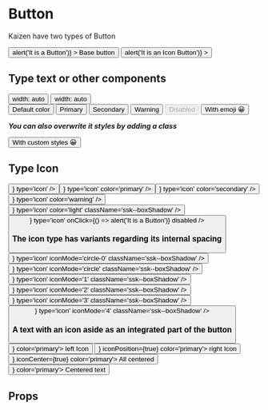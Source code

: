 

<Meta
  title='Components|Atoms/Button'
  component={Button}
/>

# Button

Kaizen have two types of Button

<Preview>
  <div className='preview-flex1'>
    <Button
      color='primary'
      onClick={() => alert('It is a Button')}
    >
      Base button
    </Button>
    <Button
      type='icon'
      onClick={() => alert('It is an Icon Button')}
    >
      <FaEdit size='2em' />
    </Button>
  </div>
</Preview>

## Type text or other components

<Preview>
  <div className='preview-grid1'>
    <Button color='primary'>width: auto</Button>
    <Button color='primary'>width: auto</Button>
  </div>
</Preview>

<Preview>
  <div className='preview-grid2'>
    <Button>Default color</Button>
    <Button color='primary'>Primary</Button>
    <Button color='secondary'>Secondary</Button>
    <Button color='warning'>Warning</Button>
    <Button disabled>Disabled</Button>
    <Button color='primary'>
      With emoji
      <span style={{padding: 0, margin: 0}}>😀</span>
    </Button>
  </div>
</Preview>

*__You can also overwrite it styles by adding a class__*

<Preview>
  <Button className='btn--stories'>
    With custom styles
    <span style={{padding: 0, margin: 0}}>
      😀
    </span>
  </Button>
</Preview>

## Type Icon

<Preview>
  <Button icon={<FaEdit size='3em' />} type='icon' />
  <Button icon={<TiUserAdd size='3em' />} type='icon' color='primary' />
  <Button icon={<FaEdit size='3em' />} type='icon' color='secondary' />
  <Button icon={<MdKeyboardArrowLeft size='3em' />} type='icon' color='warning' />
  <Button icon={<FaEdit size='3em' />} type='icon' color='light' className='ssk--boxShadow' />
  <Button icon={<MdKeyboardArrowLeft size='3em' />} type='icon' onClick={() => alert('It is a Button')} disabled />
</Preview>

### The icon type has variants regarding its internal spacing

<Preview>
  <Button icon={<TiUserAdd size='2em' />} type='icon' iconMode='circle-0' className='ssk--boxShadow' />
  <Button icon={<TiUserAdd size='2em' />} type='icon' iconMode='circle' className='ssk--boxShadow' />
  <Button icon={<TiUserAdd size='2em' />} type='icon' iconMode='1' className='ssk--boxShadow' />
  <Button icon={<TiUserAdd size='2em' />} type='icon' iconMode='2' className='ssk--boxShadow' />
  <Button icon={<TiUserAdd size='3em' />} type='icon' iconMode='3' className='ssk--boxShadow' />
  <Button icon={<TiUserAdd size='6em' />} type='icon' iconMode='4' className='ssk--boxShadow' />
</Preview>

### A text with an icon aside as an integrated part of the button

<Preview>
  <Button icon={<TiUserAdd size='2em' />} color='primary'>
    left Icon
  </Button>
  <Button icon={<TiUserAdd size='2em' />} iconPosition={true} color='primary'>
    right Icon
  </Button>
  <Button icon={<TiUserAdd size='2em' />} iconCenter={true} color='primary'>
    All centered
  </Button>
  <Button icon={<TiUserAdd size='2em' />} color='primary'>
    Centered text
  </Button>
</Preview>

## Props

<Props of={Button} />
